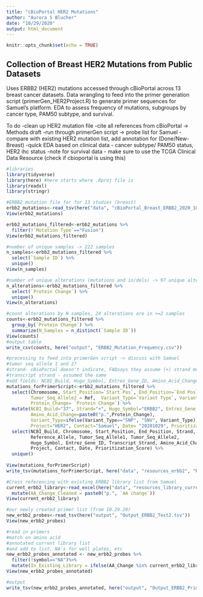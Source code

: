 ```yaml
---
title: "cBioPortal HER2 Mutations"
author: "Aurora S Blucher"
date: "10/29/2020"
output: html_document
---
```


```r
knitr::opts_chunk$set(echo = TRUE)

```


## Collection of Breast HER2 Mutations from Public Datasets

Uses ERBB2 (HER2) mutations accessed through cBioPortal across 13 breast cancer datasets. Data wrangling to feed into the primer generation script (primerGen_HER2Project.R) to generate primer sequences for Samuel's platform. EDA to assess frequency of mutations, subgroups by cancer type, PAM50 subtype, and survival.

To do
-clean up HER2 mutation file
-cite all references from cBioPortal -> Methods draft
-run through primerGen script -> probe list for Samuel
-compare with existing HER2 mutation list, add annotation for (Done/New- Breast)
-quick EDA based on clinical data - 
  cancer subtype/ PAM50 status, HER2 ihc status
-note for survival data - make sure to use the TCGA Clinical Data Resource (check if cbioportal is using this)

```r
#libraries
library(tidyverse)
library(here) #here starts where .Rproj file is
library(readxl)
library(stringr)

#ERBB2 mutation file for for 13 studies (breast)
erbb2_mutations<-read_tsv(here("data", "cBioPortal_Breast_ERBB2_2020_10_28", "MutationList_BySample.tsv"))
View(erbb2_mutations)

erbb2_mutations_filtered<-erbb2_mutations %>%
  filter(!`Mutation Type`=="Fusion")
View(erbb2_mutations_filtered)

#number of unique samples -> 222 samples
n_samples<-erbb2_mutations_filtered %>%
  select(`Sample ID`) %>%
  unique()
View(n_samples)

#number of unique alterations (mutations and in/dels) -> 97 unique alterations
n_alterations<-erbb2_mutations_filtered %>%
  select(`Protein Change`) %>%
  unique()
View(n_alterations)

#count alterations by N samples, 24 alterations are in >=2 samples
counts<-erbb2_mutations_filtered %>%
  group_by(`Protein Change`) %>%
  summarize(N_Samples = n_distinct(`Sample ID`))
View(counts)
#output table
write_csv(counts, here("output", "ERBB2_Mutation_Frequency.csv"))


```


```r
#processing to feed into primerGen script -> discuss with Samuel
#tumor seq allele 1 and 2?
#strand- cBioPortal doesn't indicate, FAQsays they assume (+) strand mutations
#transcript strand - assumed the same
#add fields: NCBI_Build, Hugo_Symbol, Entrez_Gene_ID, Amino_Acid_Change, Variant_Type (should be "SNV")
mutations_forPrimerScript<-erbb2_mutations_filtered %>%
  select(Chromosome, Start_Position=`Start Pos`, End_Position=`End Pos`, Reference_Allele=Ref, Tumor_Seq_Allele1=Var,
         Tumor_Seq_Allele2 = Ref,  Variant_Type=`Variant Type`, Variant_Classification = `Mutation Type`, 
         Protein_Change= `Protein Change`) %>%
  mutate(NCBI_Build="37", Strand="+", Hugo_Symbol="ERBB2", Entrez_Gene_ID="2064", Transcript_Strand="+", 
         Amino_Acid_Change=paste0("p.",Protein_Change), 
         Variant_Type=ifelse(Variant_Type=="SNP", "SNV", Variant_Type), 
         Project="HER2", Contact="Samuel", Date= "20201029", Prioritization_Score="UltraHigh" ) %>%
  select(NCBI_Build, Chromosome, Start_Position, End_Position, Strand, 
         Reference_Allele, Tumor_Seq_Allele1, Tumor_Seq_Allele2,
         Hugo_Symbol, Entrez_Gene_ID, Transcript_Strand, Amino_Acid_Change, Variant_Type, Variant_Classification,
         Project, Contact, Date, Prioritization_Score) %>%
  unique()
         
View(mutations_forPrimerScript)
write_tsv(mutations_forPrimerScript, here("data", "resources_erbb2", "Request_ERBB2.tsv"))

```

```r
#Cross referencing with existing ERBB2 library list from Samuel
current_erbb2_library<-read_excel(here("data", "resources_library_current", "ERBB2_list_GMLab_Current.xlsx")) %>%
  mutate(AA_Change_Cleaned = paste0("p.", `AA change`))
View(current_erbb2_library)

#our newly created primer list (from 10.29.20)
new_erbb2_probes<-read_tsv(here("output", "Output_ERBB2_Test2.tsv"))
View(new_erbb2_probes)

#read in primers
#match on amino acid
#annotated current library list
#and add to list, NA's for well plates, etc
new_erbb2_probes_annotated <- new_erbb2_probes %>%
  filter(!symbol=="NA")%>%
  mutate(In_Existing_Library = ifelse(AA_Change %in% current_erbb2_library$AA_Change_Cleaned, "Yes", "No"))
View(new_erbb2_probes_annotated)

#output
write_tsv(new_erbb2_probes_annotated, here("output", "Output_ERBB2_Primers_Annotated.tsv"))



```


